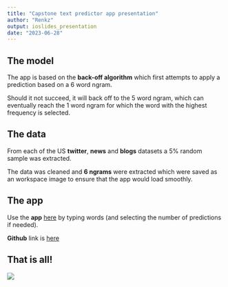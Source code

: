 ```yaml
---
title: "Capstone text predictor app presentation"
author: "Renkz"
output: ioslides_presentation
date: "2023-06-28"
---
```


## The model

The app is based on the **back-off algorithm** which first attempts to apply a prediction based on a 6 word ngram. 

Should it not succeed, it will back off to the 5 word ngram, which can eventually reach the 1 word ngram for which the word with the highest frequency is selected. 


## The data

From each of the US **twitter**, **news** and **blogs** datasets a 5% random sample was extracted. 

The data was cleaned and **6 ngrams** were extracted which were saved as an workspace image to ensure that the app would load smoothly.

## The app

Use the **app** [here](https://renee-pesor.shinyapps.io/TextPredictor/) by typing words (and selecting the number of predictions if needed).

**Github** link is [here](https://github.com/Renkzzz/capstone)

## That is all!

![](https://media2.giphy.com/media/3oEdva9BUHPIs2SkGk/giphy.gif?cid=6c09b952nlnhbc0xlobwmfrgmwo4b9jpbvslzx7i1dldgkxc&ep=v1_internal_gif_by_id&rid=giphy.gif&ct=g)

